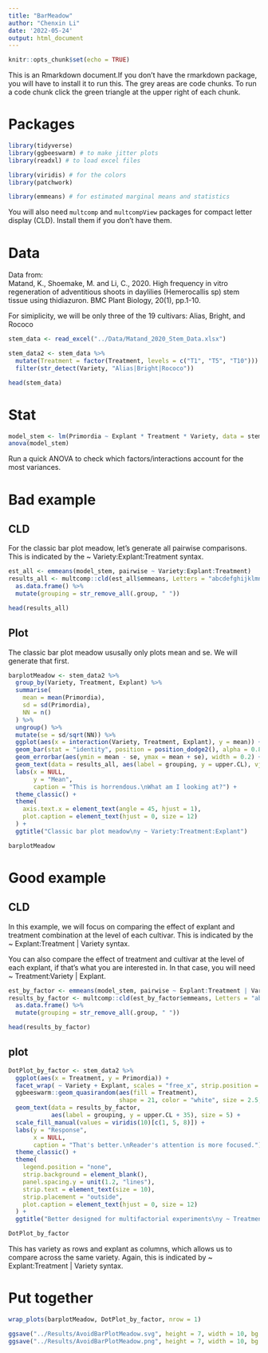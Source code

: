 ---
title: "BarMeadow"
author: "Chenxin Li"
date: '2022-05-24'
output: html_document
---

```{r setup, include=FALSE}
knitr::opts_chunk$set(echo = TRUE)
```

This is an Rmarkdown document.If you don't have the rmarkdown package, you will have to install it to run this. 
The grey areas are code chunks. To run a code chunk click the green triangle at the upper right of each chunk. 

# Packages 
```{r}
library(tidyverse) 
library(ggbeeswarm) # to make jitter plots  
library(readxl) # to load excel files 

library(viridis) # for the colors 
library(patchwork)

library(emmeans) # for estimated marginal means and statistics 
```

You will also need `multcomp` and `multcompView` packages for compact letter display (CLD). 
Install them if you don't have them. 

# Data 

Data from:  
    Matand, K., Shoemake, M. and Li, C., 2020. 
    High frequency in vitro regeneration of adventitious shoots in daylilies (Hemerocallis sp) stem tissue using thidiazuron. 
    BMC Plant Biology, 20(1), pp.1-10.
  
For simiplicity, we will be only three of the 19 cultivars: Alias, Bright, and Rococo

```{r}
stem_data <- read_excel("../Data/Matand_2020_Stem_Data.xlsx") 

stem_data2 <- stem_data %>% 
  mutate(Treatment = factor(Treatment, levels = c("T1", "T5", "T10"))) %>% 
  filter(str_detect(Variety, "Alias|Bright|Rococo"))

head(stem_data)
```


# Stat
```{r}
model_stem <- lm(Primordia ~ Explant * Treatment * Variety, data = stem_data2)
anova(model_stem)
```
Run a quick ANOVA to check which factors/interactions account for the most variances. 

# Bad example
## CLD  
For the classic bar plot meadow, let's generate all pairwise comparisons.
This is indicated by the ~ Variety:Explant:Treatment syntax. 

```{r}
est_all <- emmeans(model_stem, pairwise ~ Variety:Explant:Treatment)    
results_all <- multcomp::cld(est_all$emmeans, Letters = "abcdefghijklmnopqrst") %>% 
  as.data.frame() %>% 
  mutate(grouping = str_remove_all(.group, " "))

head(results_all)
```


## Plot 
The classic bar plot meadow ususally only plots mean and se. 
We will generate that first. 

```{r}
barplotMeadow <- stem_data2 %>% 
  group_by(Variety, Treatment, Explant) %>% 
  summarise(
    mean = mean(Primordia),
    sd = sd(Primordia),
    NN = n()
  ) %>% 
  ungroup() %>% 
  mutate(se = sd/sqrt(NN)) %>% 
  ggplot(aes(x = interaction(Variety, Treatment, Explant), y = mean)) +
  geom_bar(stat = "identity", position = position_dodge2(), alpha = 0.8, width = 0.7) +
  geom_errorbar(aes(ymin = mean - se, ymax = mean + se), width = 0.2) +
  geom_text(data = results_all, aes(label = grouping, y = upper.CL), vjust = -0.2) +
  labs(x = NULL,
       y = "Mean",
       caption = "This is horrendous.\nWhat am I looking at?") +
  theme_classic() +
  theme(
    axis.text.x = element_text(angle = 45, hjust = 1),
    plot.caption = element_text(hjust = 0, size = 12)
  ) +
  ggtitle("Classic bar plot meadow\ny ~ Variety:Treatment:Explant")

barplotMeadow
```

# Good example 
## CLD

In this example, we will focus on comparing the effect of explant and treatment combination at the level of each cultivar. 
This is indicated by the ~ Explant:Treatment | Variety syntax. 

You can also compare the effect of treatment and cultivar at the level of each explant, if that's what you are interested in. 
In that case, you will need ~ Treatment:Variety | Explant. 

```{r}
est_by_factor <- emmeans(model_stem, pairwise ~ Explant:Treatment | Variety)
results_by_factor <- multcomp::cld(est_by_factor$emmeans, Letters = "abcdefghijklmnopqrst") %>% 
  as.data.frame() %>% 
  mutate(grouping = str_remove_all(.group, " "))

head(results_by_factor)
```

 
## plot
```{r}
DotPlot_by_factor <- stem_data2 %>% 
  ggplot(aes(x = Treatment, y = Primordia)) +
  facet_wrap( ~ Variety + Explant, scales = "free_x", strip.position = "bottom") +
  ggbeeswarm::geom_quasirandom(aes(fill = Treatment), 
                               shape = 21, color = "white", size = 2.5, alpha = 0.8) +
  geom_text(data = results_by_factor, 
            aes(label = grouping, y = upper.CL + 35), size = 5) +
  scale_fill_manual(values = viridis(10)[c(1, 5, 8)]) +
  labs(y = "Response",
       x = NULL,
       caption = "That's better.\nReader's attention is more focused.") +
  theme_classic() +
  theme(
    legend.position = "none",
    strip.background = element_blank(),
    panel.spacing.y = unit(1.2, "lines"),
    strip.text = element_text(size = 10),
    strip.placement = "outside",
    plot.caption = element_text(hjust = 0, size = 12)
  ) +
  ggtitle("Better designed for multifactorial experiments\ny ~ Treatment:Explant | Variety")

DotPlot_by_factor
```
This has variety as rows and explant as columns, which allows us to compare across the same variety. 
Again, this is indicated by ~ Explant:Treatment | Variety syntax. 


# Put together
```{r}
wrap_plots(barplotMeadow, DotPlot_by_factor, nrow = 1)

ggsave("../Results/AvoidBarPlotMeadow.svg", height = 7, width = 10, bg = "white")
ggsave("../Results/AvoidBarPlotMeadow.png", height = 7, width = 10, bg = "white")
```






